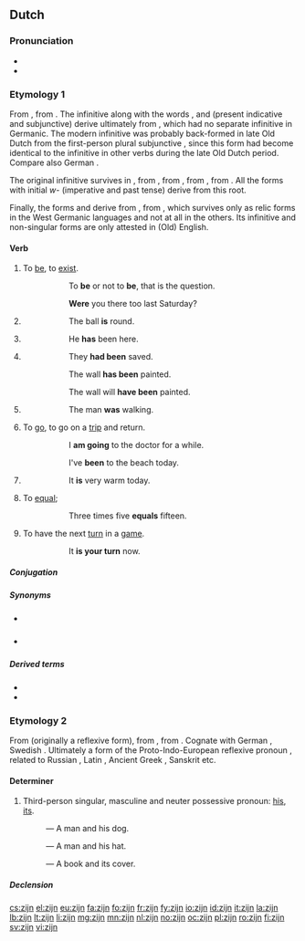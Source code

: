 ==Dutch==

===Pronunciation===
* {{IPA|/zɛi̯n/|lang=nl}}
* {{audio|Nl-zijn.ogg|audio}}

===Etymology 1===
From {{etyl|dum|nl}} {{term|sijn|lang=dum}}, from {{etyl|odt|nl}} {{term|sin|sīn|lang=odt}}. The infinitive along with the words {{term|is|lang=nl}}, {{term|zij|lang=nl}} and {{term||zijn|lang=nl}} (present indicative and subjunctive) derive ultimately from {{etyl|ine-pro|nl}} {{recons|h₁es-||to be|lang=ine-pro}}, which had no separate infinitive in Germanic. The modern infinitive was probably back-formed in late Old Dutch from the first-person plural subjunctive {{term||sīn|we be|lang=odt}}, since this form had become identical to the infinitive in other verbs during the late Old Dutch period. Compare also German {{term|sein|lang=de}}.

The original infinitive survives in {{term|wezen|lang=nl}}, from {{etyl|dum|nl}} {{term|wesen|lang=dum}}, from {{etyl|odt|nl}} {{term|wesan|lang=odt}}, from {{etyl|gem-pro|nl}} {{recons|wesanan|lang=gem-pro}}, from {{recons|h₂wes-||to reside|lang=ine-pro}}. All the forms with initial ''w-'' (imperative and past tense) derive from this root.

Finally, the forms {{term|ben|lang=nl}} and {{term|bent|lang=nl}} derive from {{etyl|gem-pro|nl}} {{recons|beunan||to be, to become|lang=gem-pro}}, from {{recons|bʰuH-||to become|lang=ine-pro}}, which survives only as relic forms in the West Germanic languages and not at all in the others. Its infinitive and non-singular forms are only attested in (Old) English.

====Verb====
{{nl-verb|irr}}

# {{intransitive|lang=nl}} To [[be]], to [[exist]].
#: {{lang|nl|'''''Zijn''' of niet '''zijn''', dat is de vraag.''}}
#:: To '''be''' or not to '''be''', that is the question.
#: {{lang|nl|'''''Was''' je er afgelopen zaterdag ook?''}}
#:: '''Were''' you there too last Saturday?
# {{transitive|copular|lang=nl}} {{non-gloss definition|Used to connect a noun to an adjective that describes it.}}
#: {{lang|nl|''De bal '''is''' rond.''}}
#:: The ball '''is''' round.
# {{transitive|auxiliary|lang=nl}} {{non-gloss definition|Used to form the [[perfect tense]] of the [[active voice]] of some verbs, together with a [[past participle]].<br/>'''Note:''' The perfect tense of most other verbs is formed using [[hebben]].}}
#: {{lang|nl|''Hij '''is''' hier geweest.''}}
#:: He '''has''' been here.
# {{transitive|auxiliary|lang=nl}} {{non-gloss definition|Used to form the [[perfect tense]] of the [[passive voice]], together with a [[past participle]].<br/>'''Note:''' The [[imperfect tense]] passive is formed using [[worden]].}}
#: {{lang|nl|''Ze '''waren''' gered.''}}
#:: They '''had been''' saved.
#: {{lang|nl|''De muur '''is''' geschilderd.''}}
#:: The wall '''has been''' painted.
#: {{lang|nl|''De muur zal '''zijn''' geschilderd.''}}
#:: The wall will '''have been''' painted.
# {{transitive|auxiliary|lang=nl}} {{non-gloss definition|Used to form the continuous forms of various tenses, together with '''[[aan het]]'''.}}
#: {{lang|nl|''De man '''was''' aan het lopen.''}}
#:: The man '''was''' walking.
# {{intransitive|lang=nl}} To [[go]], to go on a [[trip]] and return.
#: {{lang|nl|''Ik '''ben''' even naar de dokter.''}}
#:: I '''am going''' to the doctor for a while.
#: {{lang|nl|''Ik ben vandaag naar het strand '''geweest.'''}}
#:: I've '''been''' to the beach today.
# {{intransitive|impersonal|lang=nl}} {{non-gloss definition|Used to indicate weather, temperature or some other general condition.}}
#: {{lang|nl|''Het '''is''' erg warm vandaag.''}}
#:: It '''is''' very warm today.
# {{transitive|copular|mathematics|lang=nl}} To [[equal]]; {{non-gloss definition|used to indicate that the values on either side of an equation are the same.}}
#: {{lang|nl|''Drie keer vijf '''is''' vijftien.''}}
#:: Three times five '''equals''' fifteen.
# {{intransitive|lang=nl}} To have the next [[turn]] in a [[game]].
#: {{lang|nl|''Jij '''bent''' nu.''}}
#:: It '''is your turn''' now.

=====Conjugation=====
{{nl-conj-irr|zijn|aux=zijn}}

=====Synonyms=====
* {{qualifier|archaic}} {{l|nl|wezen}}
* {{qualifier|obsolete}} {{l|nl|bennen}}

=====Derived terms=====
* {{l|nl|voorzijn}}
* {{l|nl|welzijn}}

===Etymology 2===
From {{etyl|odt|nl}} {{term|sin|sīn|lang=odt}} (originally a reflexive form), from {{etyl|gem-pro|nl}} {{recons|sīnaz|lang=gem-pro}}, from {{etyl|ine-pro|nl}} {{recons|seyno-|lang=ine-pro}}. Cognate with German {{term|sein|lang=de}}, Swedish {{term|sin|lang=sv}}. Ultimately a form of the Proto-Indo-European reflexive pronoun {{recons|swe|lang=ine-pro}}, related to Russian {{term|себя|tr=sebja|lang=ru}}, Latin {{term|suus|lang=la}}, Ancient Greek {{term|ἑός|tr=heos|lang=grc}}, Sanskrit {{term|tr=sva|lang=sa}}{{rfscript|Deva}} etc.

====Determiner====
{{head|nl|determiner|dependent possessive, independent possessive|mijne|contracted form|m'n|cat2=possessive determiners}}

# Third-person singular, masculine and neuter possessive pronoun: [[his]], [[its]].
#: {{lang|nl|'' Een man en zijn hond.''}} &mdash; A man and his dog.
#: {{lang|nl|'' Een man en z'n hoed.''}} &mdash; A man and his hat.
#: {{lang|nl|'' Een boek en zijn kaft.''}} &mdash; A book and its cover.

=====Declension=====
{{nl-decl-personal pronouns}}

[[cs:zijn]]
[[el:zijn]]
[[eu:zijn]]
[[fa:zijn]]
[[fo:zijn]]
[[fr:zijn]]
[[fy:zijn]]
[[io:zijn]]
[[id:zijn]]
[[it:zijn]]
[[la:zijn]]
[[lb:zijn]]
[[lt:zijn]]
[[li:zijn]]
[[mg:zijn]]
[[mn:zijn]]
[[nl:zijn]]
[[no:zijn]]
[[oc:zijn]]
[[pl:zijn]]
[[ro:zijn]]
[[fi:zijn]]
[[sv:zijn]]
[[vi:zijn]]